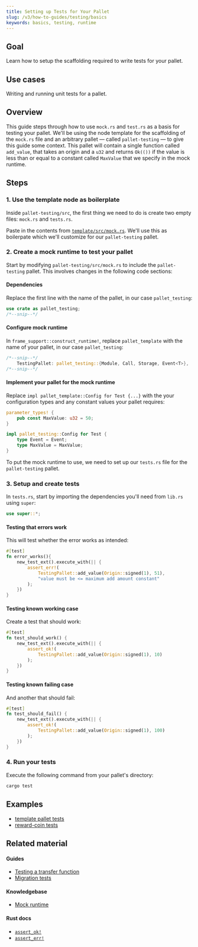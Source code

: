 ```yaml
---
title: Setting up Tests for Your Pallet 
slug: /v3/how-to-guides/testing/basics
keywords: basics, testing, runtime
---
```


## Goal

Learn how to setup the scaffolding required to write tests for your pallet.

## Use cases

Writing and running unit tests for a pallet.

## Overview

This guide steps through how to use `mock.rs` and `test.rs` as a basis for testing your pallet. We'll be 
using the node template for the scaffolding of the `mock.rs` file and an arbitrary pallet &mdash; called `pallet-testing` 
&mdash; to give this guide some context. This pallet will contain a single function called `add_value`, that takes an origin and 
a `u32` and returns `Ok(())` if the value is less than or equal to a constant called `MaxValue` that we specify in the mock runtime. 
 

## Steps

### 1. Use the template node as boilerplate

Inside `pallet-testing/src`, the first thing we need to do is create two empty files: `mock.rs` and `tests.rs`. 

Paste in the contents from [`template/src/mock.rs`][template-node-mock-rs]. We'll use this as boilerpate
which we'll customize for our `pallet-testing` pallet.

### 2. Create a mock runtime to test your pallet

Start by modifying `pallet-testing/src/mock.rs` to include the `pallet-testing` pallet. This involves changes in the following code sections:


#### Dependencies 

Replace the first line with the name of the pallet, in our case `pallet_testing`:

```rust
use crate as pallet_testing;
/*--snip--*/
```

#### Configure mock runtime

In `frame_support::construct_runtime!`, replace `pallet_template` with the name of your pallet, in our
case `pallet_testing`:

```rust
/*--snip--*/
	TestingPallet: pallet_testing::{Module, Call, Storage, Event<T>},
/*--snip--*/
```

#### Implement your pallet for the mock runtime

Replace `impl pallet_template::Config for Test {...}` with the your configuration types and any 
constant values your pallet requires: 

```rust
parameter_types! {
	pub const MaxValue: u32 = 50;
}

impl pallet_testing::Config for Test {
	type Event = Event;
	type MaxValue = MaxValue;
}
```
To put the mock runtime to use, we need to set up our `tests.rs` file for the `pallet-testing` pallet.

### 3. Setup and create tests

In `tests.rs`, start by importing the dependencies you'll need from `lib.rs` using `super`:

```rust
use super::*;
```

#### Testing that errors work

This will test whether the error works as intended:

```rust 
#[test]
fn error_works(){
	new_test_ext().execute_with(|| {
		assert_err!(
			TestingPallet::add_value(Origin::signed(1), 51),
			"value must be <= maximum add amount constant"
		);
	})		
}

```

#### Testing known working case

Create a test that should work:

```rust
#[test]
fn test_should_work() {
	new_test_ext().execute_with(|| {
		assert_ok!(
			TestingPallet::add_value(Origin::signed(1), 10)
		);
	})
}
```

#### Testing known failing case

And another that should fail:

```rust
#[test]
fn test_should_fail() {
	new_test_ext().execute_with(|| {
		assert_ok!(
			TestingPallet::add_value(Origin::signed(1), 100)
		);
	})
}
```

### 4. Run your tests

Execute the following command from your pallet's directory:

```bash
cargo test
```

## Examples

- [template pallet tests](https://github.com/substrate-developer-hub/substrate-node-template/blob/master/pallets/template/src/tests.rs#L1-L23)
- [reward-coin tests](https://github.com/sacha-l/substrate-how-to-guides/blob/main/how-to-substrate/example-code/template-node/pallets/reward-coin/src/tests.rs#L1-L38)

## Related material

#### Guides
- [Testing a transfer function](./test-transfer)
- [Migration tests](../storage-migrations/migration-tests)

#### Knowledgebase

- [Mock runtime][mock-runtime] 

#### Rust docs
- [`assert_ok!`](https://substrate.dev/rustdocs/v3.0.0/frame_support/macro.assert_ok.html)
- [`assert_err!`](https://substrate.dev/rustdocs/v3.0.0/frame_support/macro.assert_err.html)


[template-node-mock-rs]: https://github.com/substrate-developer-hub/substrate-node-template/blob/467927bda05a56dfe57690aec93ff504a6009daa/pallets/template/src/mock.rs#L1-L61
[template-node-mock-rs]: https://github.com/substrate-developer-hub/substrate-node-template/blob/467927bda05a56dfe57690aec93ff504a6009daa/pallets/template/src/tests.rs#L1-L23
[mock-runtime]: https://substrate.dev/docs/en/knowledgebase/runtime/tests#mock-runtime-environment
